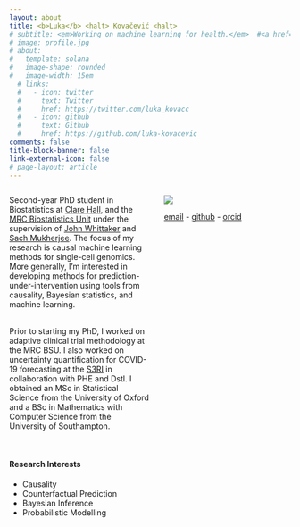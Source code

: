 ```yaml
---
layout: about
title: <b>Luka</b> <halt> Kovačević <halt>
# subtitle: <em>Working on machine learning for health.</em>  #<a href='#'>Affiliations</a>. Address. Contacts. Moto. Etc.
# image: profile.jpg
# about:
#   template: solana
#   image-shape: rounded
#   image-width: 15em
  # links:
  #   - icon: twitter
  #     text: Twitter
  #     href: https://twitter.com/luka_kovacc
  #   - icon: github
  #     text: Github
  #     href: https://github.com/luka-kovacevic
comments: false
title-block-banner: false
link-external-icon: false
# page-layout: article
---
```


<style>
.column {
    width: 10%; /* Adjust the width as needed */
    float: left;
    margin-right: 5%; /* Adjust the spacing between columns */
}
</style>

::: {layout-ncol=2}

::: {.column width=50%}

<!-- previously file is called 'about.qmd' -->

Second-year PhD student in Biostatistics at [Clare Hall](https://www.clarehall.cam.ac.uk), and the [MRC Biostatistics Unit](https://www.mrc-bsu.cam.ac.uk) under the supervision of [John Whittaker](https://www.c2d3.cam.ac.uk/directory/29341/professor-john-whittaker) and [Sach Mukherjee](https://www.dzne.de/en/research/research-areas/population-health-sciences/forschungsgruppen/mukherjee/curriculum-vitae/). The focus of my research is causal machine learning methods for single-cell genomics. More generally, I'm interested in developing methods for prediction-under-intervention using tools from causality, Bayesian statistics, and machine learning. 

<br> Prior to starting my PhD, I worked on adaptive clinical trial methodology at the MRC BSU. I also worked on uncertainty quantification for COVID-19 forecasting at the [S3RI](https://www.southampton.ac.uk/research/institutes-centres/statistical-sciences-research-institute-s3ri) in collaboration with PHE and Dstl. I obtained an MSc in Statistical Science from the University of Oxford and a BSc in Mathematics with Computer Science from the University of Southampton.

<br>

#### Research Interests 
+ Causality
+ Counterfactual Prediction 
+ Bayesian Inference
+ Probabilistic Modelling
<!-- + Offline Policy Learning -->

:::

::: {.column width=30%}

![](profile.jpg)

<!-- [PhD Student]{.blockquote} -->

<!-- [MRC Biostatistics Unit]{.blockquote} -->

<!-- [University of Cambridge]{.blockquote} -->

[email](mailto:luka-kovacevic@mrc-bsu.cam.ac.uk){.blockquote} - [github](https://github.com/luka-kovacevic){.blockquote} - [orcid](https://orcid.org/0009-0008-5869-4822){.blockquote}


:::

:::


